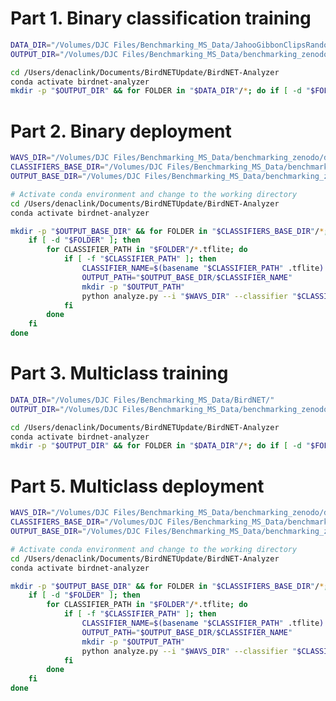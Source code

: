 
# Part 1. Binary classification training
```zsh
DATA_DIR="/Volumes/DJC Files/Benchmarking_MS_Data/JahooGibbonClipsRandom/"
OUTPUT_DIR="/Volumes/DJC Files/Benchmarking_MS_Data/benchmarking_zenodo/results/BirdNETbinary/"

cd /Users/denaclink/Documents/BirdNETUpdate/BirdNET-Analyzer
conda activate birdnet-analyzer
mkdir -p "$OUTPUT_DIR" && for FOLDER in "$DATA_DIR"/*; do if [ -d "$FOLDER" ]; then FOLDER_NAME=$(basename "$FOLDER"); INPUT_PATH="$FOLDER"; OUTPUT_PATH="$OUTPUT_DIR/${FOLDER_NAME}/${FOLDER_NAME}.tflite"; python train.py --i "$INPUT_PATH" --o "$OUTPUT_PATH" --fmin 500 --fmax 3000 --mixup && echo "Processed: $FOLDER_NAME"; fi; done

```

# Part 2. Binary deployment
```zsh

WAVS_DIR="/Volumes/DJC Files/Benchmarking_MS_Data/benchmarking_zenodo/data/AcousticData/Jahoo_testdata_1hr_files/"
CLASSIFIERS_BASE_DIR="/Volumes/DJC Files/Benchmarking_MS_Data/benchmarking_zenodo/results/BirdNETbinary/"
OUTPUT_BASE_DIR="/Volumes/DJC Files/Benchmarking_MS_Data/benchmarking_zenodo/results/BirdNETbinary/" 

# Activate conda environment and change to the working directory
cd /Users/denaclink/Documents/BirdNETUpdate/BirdNET-Analyzer
conda activate birdnet-analyzer

mkdir -p "$OUTPUT_BASE_DIR" && for FOLDER in "$CLASSIFIERS_BASE_DIR"/*; do 
    if [ -d "$FOLDER" ]; then 
        for CLASSIFIER_PATH in "$FOLDER"/*.tflite; do 
            if [ -f "$CLASSIFIER_PATH" ]; then 
                CLASSIFIER_NAME=$(basename "$CLASSIFIER_PATH" .tflite)
                OUTPUT_PATH="$OUTPUT_BASE_DIR/$CLASSIFIER_NAME"
                mkdir -p "$OUTPUT_PATH"
                python analyze.py --i "$WAVS_DIR" --classifier "$CLASSIFIER_PATH" --o "$OUTPUT_PATH" --fmin 500 --fmax 3000 && echo "Processed with classifier: $CLASSIFIER_NAME"
            fi
        done
    fi 
done

```

# Part 3. Multiclass training
```zsh
DATA_DIR="/Volumes/DJC Files/Benchmarking_MS_Data/BirdNET/"
OUTPUT_DIR="/Volumes/DJC Files/Benchmarking_MS_Data/benchmarking_zenodo/results/BirdNETmulti/"

cd /Users/denaclink/Documents/BirdNETUpdate/BirdNET-Analyzer
conda activate birdnet-analyzer
mkdir -p "$OUTPUT_DIR" && for FOLDER in "$DATA_DIR"/*; do if [ -d "$FOLDER" ]; then FOLDER_NAME=$(basename "$FOLDER"); INPUT_PATH="$FOLDER"; OUTPUT_PATH="$OUTPUT_DIR/${FOLDER_NAME}/${FOLDER_NAME}.tflite"; python train.py --i "$INPUT_PATH" --o "$OUTPUT_PATH" --fmin 500 --fmax 3000 --mixup && echo "Processed: $FOLDER_NAME"; fi; done

```


# Part 5. Multiclass deployment
```zsh

WAVS_DIR="/Volumes/DJC Files/Benchmarking_MS_Data/benchmarking_zenodo/data/AcousticData/Jahoo_testdata_1hr_files/"
CLASSIFIERS_BASE_DIR="/Volumes/DJC Files/Benchmarking_MS_Data/benchmarking_zenodo/results/BirdNETmulti/"
OUTPUT_BASE_DIR="/Volumes/DJC Files/Benchmarking_MS_Data/benchmarking_zenodo/results/BirdNETmulti/" 

# Activate conda environment and change to the working directory
cd /Users/denaclink/Documents/BirdNETUpdate/BirdNET-Analyzer
conda activate birdnet-analyzer

mkdir -p "$OUTPUT_BASE_DIR" && for FOLDER in "$CLASSIFIERS_BASE_DIR"/*; do 
    if [ -d "$FOLDER" ]; then 
        for CLASSIFIER_PATH in "$FOLDER"/*.tflite; do 
            if [ -f "$CLASSIFIER_PATH" ]; then 
                CLASSIFIER_NAME=$(basename "$CLASSIFIER_PATH" .tflite)
                OUTPUT_PATH="$OUTPUT_BASE_DIR/$CLASSIFIER_NAME"
                mkdir -p "$OUTPUT_PATH"
                python analyze.py --i "$WAVS_DIR" --classifier "$CLASSIFIER_PATH" --o "$OUTPUT_PATH" --fmin 500 --fmax 3000  && echo "Processed with classifier: $CLASSIFIER_NAME"
            fi
        done
    fi 
done

```

